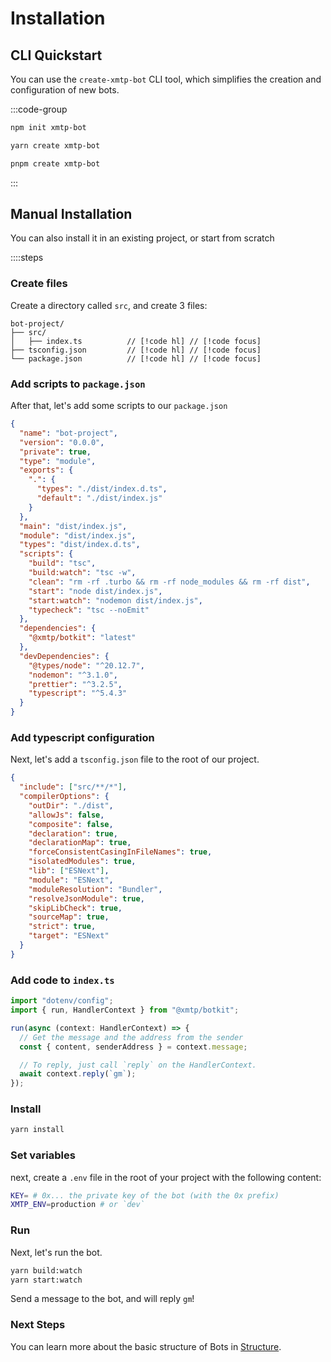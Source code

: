# Installation

## CLI Quickstart

You can use the `create-xmtp-bot` CLI tool, which simplifies the creation and configuration of new bots.

:::code-group

```bash [npm]
npm init xmtp-bot
```

```bash [yarn]
yarn create xmtp-bot
```

```bash [pnpm]
pnpm create xmtp-bot
```

:::

## Manual Installation

You can also install it in an existing project, or start from scratch

::::steps

### Create files

Create a directory called `src`, and create 3 files:

```
bot-project/
├── src/
│   ├── index.ts          // [!code hl] // [!code focus]
├── tsconfig.json         // [!code hl] // [!code focus]
└── package.json          // [!code hl] // [!code focus]
```

### Add scripts to `package.json`

After that, let's add some scripts to our `package.json`

```json [package.json]
{
  "name": "bot-project",
  "version": "0.0.0",
  "private": true,
  "type": "module",
  "exports": {
    ".": {
      "types": "./dist/index.d.ts",
      "default": "./dist/index.js"
    }
  },
  "main": "dist/index.js",
  "module": "dist/index.js",
  "types": "dist/index.d.ts",
  "scripts": {
    "build": "tsc",
    "build:watch": "tsc -w",
    "clean": "rm -rf .turbo && rm -rf node_modules && rm -rf dist",
    "start": "node dist/index.js",
    "start:watch": "nodemon dist/index.js",
    "typecheck": "tsc --noEmit"
  },
  "dependencies": {
    "@xmtp/botkit": "latest"
  },
  "devDependencies": {
    "@types/node": "^20.12.7",
    "nodemon": "^3.1.0",
    "prettier": "^3.2.5",
    "typescript": "^5.4.3"
  }
}
```

### Add typescript configuration

Next, let's add a `tsconfig.json` file to the root of our project.

```json [tsconfig.json]
{
  "include": ["src/**/*"],
  "compilerOptions": {
    "outDir": "./dist",
    "allowJs": false,
    "composite": false,
    "declaration": true,
    "declarationMap": true,
    "forceConsistentCasingInFileNames": true,
    "isolatedModules": true,
    "lib": ["ESNext"],
    "module": "ESNext",
    "moduleResolution": "Bundler",
    "resolveJsonModule": true,
    "skipLibCheck": true,
    "sourceMap": true,
    "strict": true,
    "target": "ESNext"
  }
}
```

### Add code to `index.ts`

```jsx [src/index.ts]
import "dotenv/config";
import { run, HandlerContext } from "@xmtp/botkit";

run(async (context: HandlerContext) => {
  // Get the message and the address from the sender
  const { content, senderAddress } = context.message;

  // To reply, just call `reply` on the HandlerContext.
  await context.reply(`gm`);
});

```

### Install

```bash [Terminal]
yarn install
```

### Set variables

next, create a `.env` file in the root of your project with the following content:

```bash [.env]
KEY= # 0x... the private key of the bot (with the 0x prefix)
XMTP_ENV=production # or `dev`
```

### Run

Next, let's run the bot.

```bash [Terminal]
yarn build:watch
yarn start:watch
```

Send a message to the bot, and will reply `gm`!

### Next Steps

You can learn more about the basic structure of Bots in [Structure](/concepts/structure).
